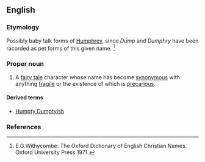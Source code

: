 ==English==
{{wikipedia}}
===Etymology===
Possibly baby talk forms of [[Humphrey]], since  ''Dump'' and ''Dumphry'' have been racorded as pet forms of this given name. <ref> E.G.Withycombe: The Oxford Dictionary of English Christian Names. Oxford University Press 1971. </ref>

===Proper noun===
{{en-proper noun}}
#A [[fairy tale]] character whose name has become [[synonymous]] with anything [[fragile]] or the existence of which is [[precarious]].

====Derived terms====
*[[Humpty Dumptyish]]

===References===
<references/>
